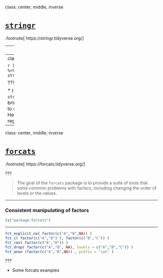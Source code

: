 class: center, middle, inverse

# [`stringr`](https://stringr.tidyverse.org/)

.footnote[
https://stringr.tidyverse.org/
]


---
class: middle

### Consistent string manipulation functions
* `str_` prefixed functions

```r
ls("package:stringr")
```

???
  
* Consistent interface to string manipulation
* Of course 

---
  class: middle

```r
ls("package:stringr") %>% head(n = 18) %>% 
str_view_all("str_|ex")
```

???
  
* I want to highlight `str_view_all` which brings up a html_widget to show matches.
- Helpful when making a regex





---
class: center, middle, inverse

# [`forcats`](https://forcats.tidyverse.org/)

.footnote[
https://forcats.tidyverse.org/
]

???
  
>  The goal of the `forcats` package is to provide a suite of tools that solve common problems with factors, including changing the order of levels or the values. 


---
  
###  Consistent manipulating of factors
  
  
```r
ls("package:forcats")
```


---
```r
fct_explicit_na( factor(c("A","B",NA)) )
fct_c( factor(c("A","B") ), factor(c("B","C")) )
fct_rev( factor(c("A","B")) )
fct_drop( factor(c("A","B", NA), levels = c("A","B","C")) )
fct_anon (factor(c("A","B",NA)) , prefix = "cat" )
```

???
  
* Some forcats examples


